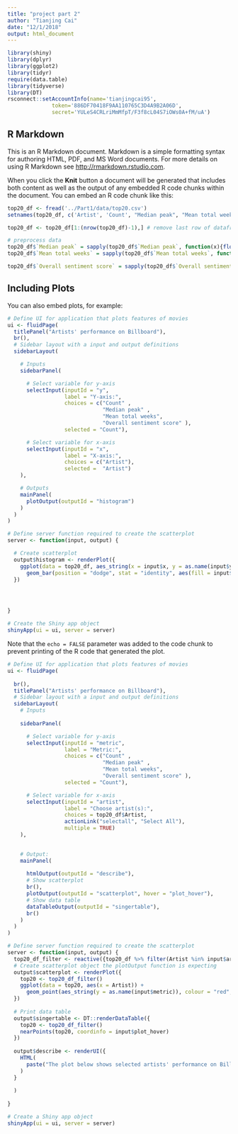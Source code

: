 ```yaml
---
title: "project part 2"
author: "Tianjing Cai"
date: "12/1/2018"
output: html_document
---
```


```r
library(shiny)
library(dplyr)
library(ggplot2)
library(tidyr)
require(data.table)
library(tidyverse)
library(DT)
rsconnect::setAccountInfo(name='tianjingcai95',
			  token='886DF70418F9AA110765C3D4A9B2A06D',
			  secret='YULeS4CRLriMmMfpT/F3f8cL04S7iOWs0A+fM/uA')
```

## R Markdown

This is an R Markdown document. Markdown is a simple formatting syntax for authoring HTML, PDF, and MS Word documents. For more details on using R Markdown see <http://rmarkdown.rstudio.com>.

When you click the **Knit** button a document will be generated that includes both content as well as the output of any embedded R code chunks within the document. You can embed an R code chunk like this:

```r
top20_df <- fread('../Part1/data/top20.csv')
setnames(top20_df, c('Artist', 'Count', "Median peak", "Mean total weeks", 'Overall sentiment score'))

top20_df <- top20_df[1:(nrow(top20_df)-1),] # remove last row of dataframe loaded

# preprocess data
top20_df$`Median peak` = sapply(top20_df$`Median peak`, function(x){floor(x)})
top20_df$`Mean total weeks` = sapply(top20_df$`Mean total weeks`, function(x){floor(x)})

top20_df$`Overall sentiment score` = sapply(top20_df$`Overall sentiment score`, function(x){round(x, 2)})
```

## Including Plots

You can also embed plots, for example:

```r

# Define UI for application that plots features of movies
ui <- fluidPage(
  titlePanel("Artists' performance on Billboard"),
  br(),
  # Sidebar layout with a input and output definitions
  sidebarLayout(

    # Inputs
    sidebarPanel(

      # Select variable for y-axis
      selectInput(inputId = "y",
                  label = "Y-axis:",
                  choices = c("Count" , 
                              "Median peak" , 
                              "Mean total weeks", 
                              "Overall sentiment score" ),
                  selected = "Count"),

      # Select variable for x-axis
      selectInput(inputId = "x",
                  label = "X-axis:",
                  choices = c("Artist"),
                  selected =  "Artist")
    ),

    # Outputs
    mainPanel(
      plotOutput(outputId = "histogram")
    )
  )
)

# Define server function required to create the scatterplot
server <- function(input, output) {

  # Create scatterplot
  output$histogram <- renderPlot({
    ggplot(data = top20_df, aes_string(x = input$x, y = as.name(input$y))) +
      geom_bar(position = "dodge", stat = "identity", aes(fill = input$x)) + coord_flip() + ggtitle("Histogram showing top 20 Billboard artists' performance")
  })




}

# Create the Shiny app object
shinyApp(ui = ui, server = server)
```

Note that the `echo = FALSE` parameter was added to the code chunk to prevent printing of the R code that generated the plot.


```r
# Define UI for application that plots features of movies
ui <- fluidPage(
  
  br(),
  titlePanel("Artists' performance on Billboard"),
  # Sidebar layout with a input and output definitions
  sidebarLayout(
    # Inputs
    
    sidebarPanel(

      # Select variable for y-axis
      selectInput(inputId = "metric",
                  label = "Metric:",
                  choices = c("Count" , 
                              "Median peak" , 
                              "Mean total weeks", 
                              "Overall sentiment score" ),
                  selected = "Count"),

      # Select variable for x-axis
      selectInput(inputId = "artist",
                  label = "Choose artist(s):",
                  choices = top20_df$Artist,
                  actionLink("selectall", "Select All"),
                  multiple = TRUE)
    ),

    
    # Output:
    mainPanel(
      
      htmlOutput(outputId = "describe"),
      # Show scatterplot
      br(),
      plotOutput(outputId = "scatterplot", hover = "plot_hover"),
      # Show data table
      dataTableOutput(outputId = "singertable"),
      br()
    )
  )
)

# Define server function required to create the scatterplot
server <- function(input, output) {
  top20_df_filter <- reactive({top20_df %>% filter(Artist %in% input$artist)})
  # Create scatterplot object the plotOutput function is expecting
  output$scatterplot <- renderPlot({
    top20 <- top20_df_filter()
    ggplot(data = top20, aes(x = Artist)) +
      geom_point(aes_string(y = as.name(input$metric)), colour = "red", size = 3) + coord_flip() + ggtitle('Scatterplot for artists name versus their performance ')
  })
  
  # Print data table
  output$singertable <- DT::renderDataTable({
    top20 <- top20_df_filter()
    nearPoints(top20, coordinfo = input$plot_hover) 
  })
  
  output$describe <- renderUI({
    HTML(
      paste("The plot below shows selected artists' performance on Billboard evaluated using different metrics.")
    )
  }
    
  )
  
}

# Create a Shiny app object
shinyApp(ui = ui, server = server)
```
